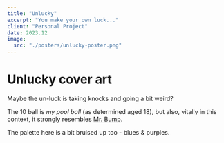 ```yaml
---
title: "Unlucky"
excerpt: "You make your own luck..."
client: "Personal Project"
date: 2023.12
image:
  src: "./posters/unlucky-poster.png"
---
```


# Unlucky cover art

Maybe the un-luck is taking knocks and going a bit weird?

The 10 ball is _my pool ball_ (as determined aged 18), but also, vitally in this context, it strongly resembles <a href="https://mrmen.com/pages/mr-bump">Mr. Bump</a>.

The palette here is a bit bruised up too - blues & purples.
